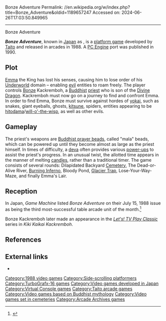 Bonze Adventure
Permalink: //en.wikipedia.org/w/index.php?title=Bonze_Adventure&oldid=1189657247
Accessed on: 2024-06-26T17:03:50.849965



------
Bonze Adventure
{{Short description|1988 video game}}
{{no footnotes|date=May 2009}}

{{Infobox video game
|title = Bonze Adventure
|image = Bonze Adventure cover.jpg
|caption = 
|developer = [[Taito]]
|publisher = Taito
|released = {{vgrelease|JP|1988}}(Arcade)<br/>{{vgrelease|JP|1990}}(PC Engine)
|genre = [[Platform game|Platform]]
|modes = Single-player, multiplayer
|platforms = [[Arcade video game|Arcade]], [[PC Engine]]
|alt = 
}}

'''''Bonze Adventure''''', known in [[Japan]] as {{nihongo|'''''Jigoku Meguri'''''|地獄めぐり|lit. "Hell Tour"}}, is a [[platform game]] developed by [[Taito]] and released in arcades in 1988. A [[PC Engine]] port was published in 1990.

==Plot==
[[Yama (Buddhism)#Yama in Chinese, Korean, Vietnamese, and Japanese mythology|Emma]] the King has lost his senses, causing him to lose order of his [[Naraka (Buddhism)|Underworld]] domain – enabling [[Good and evil#Buddhism|evil]] entities to roam freely. The player controls [[Bonze]] Kackremboh, a [[Buddhism|Buddhist]] [[Bhikkhu|priest]] who is son of the [[Tianlong#Buddhist usages|Divine Dragon]]. Kackremboh must now go on a journey to find and confront Emma. In order to find Emma, Bonze must survive against hordes of [[yokai]], such as snakes, giant eyeballs, ghosts, [[kitsune]], spiders, entities appearing to be [[hitodama]]/[[will-o'-the-wisp]], as well as other evils.

==Gameplay==
The priest's weapons are [[Buddhist prayer beads]], called "mala" beads, which can be powered up until they become almost as large as the priest himself. In times of difficulty, a [[Deva (Buddhism)|deva]] often provides various [[power-up]]s to assist the priest's progress. In an unusual twist, the allotted time appears in the manner of melting [[Offering (Buddhism)|candles]], rather than a traditional timer. The game consists of several rounds: Dilapidated Backyard [[Japanese funeral|Cemetery]], The Dead-or-Alive River, [[Naraka (Buddhism)#Hot Narakas|Burning Inferno]], Bloody Pond, [[Naraka (Buddhism)#Cold Narakas|Glacier Trap]], Lose-Your-Way-Maze, and finally Emma's Lair.

== Reception ==
In Japan, ''Game Machine'' listed ''Bonze Adventure'' on their July 15, 1988 issue as being the third most-successful table arcade unit of the month.<ref>{{cite magazine|title=Game Machine's Best Hit Games 25 - テーブル型TVゲーム機 (Table Videos)|magazine=[[:ja:ゲームマシン|Game Machine]]|issue=336|publisher=[[:ja:アミューズメント通信社|Amusement Press, Inc.]]|date=15 July 1988|page=29|lang=ja}}</ref>

Bonze Kackremboh later made an appearance in the ''[[Let's! TV Play Classic]]'' series in ''Kiki Kaikai Kackremboh''.

==References==
{{Reflist}}

==External links==
*{{moby game|id=/bonze-adventure|name=''Bonze Adventure''}}

[[Category:1988 video games]]
[[Category:Side-scrolling platformers]]
[[Category:TurboGrafx-16 games]]
[[Category:Video games developed in Japan]]
[[Category:Virtual Console games]]
[[Category:Taito arcade games]]
[[Category:Video games based on Buddhist mythology]]
[[Category:Video games set in cemeteries]]
[[Category:Arcade Archives games]]

{{Taito-videogame-stub}}
{{platform-videogame-stub}}